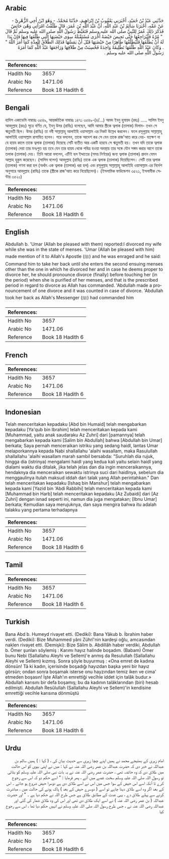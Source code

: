 ## Arabic


<div dir="rtl" lang="ar" style={{fontSize:'larger',backgroundColor:'#f8f9fa',padding:20}}>
حَدَّثَنِي عَبْدُ بْنُ حُمَيْدٍ، أَخْبَرَنِي يَعْقُوبُ بْنُ إِبْرَاهِيمَ، حَدَّثَنَا مُحَمَّدٌ، - وَهُوَ ابْنُ أَخِي الزُّهْرِيِّ - عَنْ عَمِّهِ، أَخْبَرَنَا سَالِمُ بْنُ عَبْدِ اللَّهِ، أَنَّ عَبْدَ اللَّهِ بْنَ عُمَرَ، قَالَ طَلَّقْتُ امْرَأَتِي وَهْىَ حَائِضٌ فَذَكَرَ ذَلِكَ عُمَرُ لِلنَّبِيِّ صلى الله عليه وسلم فَتَغَيَّظَ رَسُولُ اللَّهِ صلى الله عليه وسلم ثُمَّ قَالَ ‏ "‏ مُرْهُ فَلْيُرَاجِعْهَا حَتَّى تَحِيضَ حَيْضَةً أُخْرَى مُسْتَقْبَلَةً سِوَى حَيْضَتِهَا الَّتِي طَلَّقَهَا فِيهَا فَإِنْ بَدَا لَهُ أَنْ يُطَلِّقَهَا فَلْيُطَلِّقْهَا طَاهِرًا مِنْ حَيْضَتِهَا قَبْلَ أَنْ يَمَسَّهَا فَذَلِكَ الطَّلاَقُ لِلْعِدَّةِ كَمَا أَمَرَ اللَّهُ ‏"‏ ‏.‏ وَكَانَ عَبْدُ اللَّهِ طَلَّقَهَا تَطْلِيقَةً وَاحِدَةً فَحُسِبَتْ مِنْ طَلاَقِهَا وَرَاجَعَهَا عَبْدُ اللَّهِ كَمَا أَمَرَهُ رَسُولُ اللَّهِ صلى الله عليه وسلم ‏.‏
</div>
<div style={{backgroundColor:'#f8f9fa',padding:20, marginBottom: 10}}><table> <thead> <tr> <th>References:</th> <th></th> </tr> </thead> <tbody><tr><td>Hadith No</td><td>3657</td></tr><tr><td>Arabic No</td><td>1471.06</td></tr><tr><td>Reference</td><td>Book 18 Hadith 6</td></tr></tbody></table></div>

## Bengali


<div dir="ltr" lang="bn" style={{fontSize:'larger',backgroundColor:'#f8f9fa',padding:20}}>
হাদিস একাডেমি নাম্বারঃ ৩৫৪৯, আন্তর্জাতিক নাম্বারঃ ১৪৭১ ৩৫৪৯-(৪/...) আবদ ইবনু হুমায়দ (রহঃ) ..... সালিম ইবনু আবদুল্লাহ (রহঃ) সূত্রে বর্ণিত যে, ইবনু উমর (রাযিঃ) বলেছেন, আমি আমার স্ত্রীকে ত্বলাক (তালাক) দিলাম- তখন সে ঋতুমতী ছিল। উমর (রাযিঃ) তা নবী সাল্লাল্লাহু আলাইহি ওয়াসাল্লাম এর নিকট উল্লেখ করলেন। ফলে রসূলুল্লাহ সাল্লাল্লাহু আলাইহি ওয়াসাল্লাম রাগান্বিত হলেন। পরে বললেন, তাকে আদেশ কর সে যেন তাকে রাজ'আত করে নেয়- যতক্ষণ না যে হায়য কালে তাকে ত্বলাক (তালাক) দিয়েছে সেটি ব্যতীত আর একটি হায়যে সে ঋতুমতী হয়। তখন যদি তাকে ত্বলাক (তালাক) দেয়া তার মনঃপুত হয় তবে যেন তার হায়য থেকে পবিত্র হওয়া অবস্থায় তার সঙ্গে যৌন সঙ্গম করার আগে তাকে তলাক (তালাক) দেয়। তিনি আরো বললেন, এটিই হল ইদ্দাতের (সময় নির্ণয়ের) জন্য ত্বলাক (তালাক) প্রদান যেমন আল্লাহ হুকুম করেছেন। (সালিম বলেন) আবদুল্লাহ (রাযিঃ) তাকে এক ত্বলাক (তালাক) দিয়েছিলেন। সেটি তার ত্বলাক (তালাক) গণনা করা হল (অর্থাৎ এক ত্বলাক (তালাক) ধরা হল) এবং রসূলুল্লাহ সাল্লাল্লাহু আলাইহি ওয়াসাল্লাম এর নির্দেশ অনুসারে আবদুল্লাহ (রাযিঃ) তাকে (স্ত্রীকে রাজ'আত করে নিয়েছিলেন)। (ইসলামিক ফাউন্ডেশন ৩৫২১, ইসলামীক সেন্টার ৩৫২০)
</div>
<div style={{backgroundColor:'#f8f9fa',padding:20, marginBottom: 10}}><table> <thead> <tr> <th>References:</th> <th></th> </tr> </thead> <tbody><tr><td>Hadith No</td><td>3657</td></tr><tr><td>Arabic No</td><td>1471.06</td></tr><tr><td>Reference</td><td>Book 18 Hadith 6</td></tr></tbody></table></div>

## English


<div dir="ltr" lang="en" style={{fontSize:'larger',backgroundColor:'#f8f9fa',padding:20}}>
Abdullah b. 'Umar (Allah be pleased with them) reported:I divorced my wife while she was in the state of menses. 'Umar (Allah be pleased with him) made mention of it to Allah's Apostle (ﷺ) and he was enraged and he said: Command him to take her back until she enters the second ensuing menses other than the one in which he divorced her and in case he deems proper to divorce her, he should pronounce divorce (finally) before touching her (in the period) when she is purified of her menses, and that is the prescribed period in regard to divorce as Allah has commanded. 'Abdullah made a pronouncement of one divorce and it was counted in case of divorce. 'Abdullah took her back as Allah's Messenger (ﷺ) had commanded him
</div>
<div style={{backgroundColor:'#f8f9fa',padding:20, marginBottom: 10}}><table> <thead> <tr> <th>References:</th> <th></th> </tr> </thead> <tbody><tr><td>Hadith No</td><td>3657</td></tr><tr><td>Arabic No</td><td>1471.06</td></tr><tr><td>Reference</td><td>Book 18 Hadith 6</td></tr></tbody></table></div>

## French


<div dir="ltr" lang="fr" style={{fontSize:'larger',backgroundColor:'#f8f9fa',padding:20}}>

</div>
<div style={{backgroundColor:'#f8f9fa',padding:20, marginBottom: 10}}><table> <thead> <tr> <th>References:</th> <th></th> </tr> </thead> <tbody><tr><td>Hadith No</td><td>3657</td></tr><tr><td>Arabic No</td><td>1471.06</td></tr><tr><td>Reference</td><td>Book 18 Hadith 6</td></tr></tbody></table></div>

## Indonesian


<div dir="ltr" lang="id" style={{fontSize:'larger',backgroundColor:'#f8f9fa',padding:20}}>
Telah menceritakan kepadaku [Abd bin Humaid] telah mengabarkan kepadaku [Ya'qub bin Ibrahim] telah menceritakan kepada kami [Muhammad, yaitu anak saudaraku Az Zuhri] dari [pamannya] telah mengabarkan kepada kami [Salim bin Abdullah] bahwa [Abdullah bin Umar] berkata; Saya pernah menceraikan istriku yang sedang haidl, lantas Umar melaporkannya kepada Nabi shallallahu 'alaihi wasallam, maka Rasulullah shallallahu 'alaihi wasallam marah sambil bersabda: "Suruhlah dia rujuk, hingga dia (istrinya) mengalami haidl yang kedua kali yaitu selain haidl yang dialami waktu dia ditalak, jika telah jelas dan dia ingin menceraikannya, hendaknya dia menceraikan sewaktu istrinya suci dari haidlnya, sebelum dia menggaulinya itulah maksud iddah dari talak yang Allah perintahkan." Dan telah menceritakan kepadaku [Ishaq bin Manshur] telah mengabarkan kepada kami [Yazid bin 'Abdi Rabbihi] telah menceritakan kepada kami [Muhammad bin Harb] telah menceritakan kepadaku [Az Zubaidi] dari [Az Zuhri] dengan isnad seperti ini, namun dia juga mengatakan; [Ibnu Umar] berkata; Kemudian saya merujuknya, dan saya mengira bahwa itu adalah talakku yang pertama terhadapnya
</div>
<div style={{backgroundColor:'#f8f9fa',padding:20, marginBottom: 10}}><table> <thead> <tr> <th>References:</th> <th></th> </tr> </thead> <tbody><tr><td>Hadith No</td><td>3657</td></tr><tr><td>Arabic No</td><td>1471.06</td></tr><tr><td>Reference</td><td>Book 18 Hadith 6</td></tr></tbody></table></div>

## Tamil


<div dir="ltr" lang="ta" style={{fontSize:'larger',backgroundColor:'#f8f9fa',padding:20}}>

</div>
<div style={{backgroundColor:'#f8f9fa',padding:20, marginBottom: 10}}><table> <thead> <tr> <th>References:</th> <th></th> </tr> </thead> <tbody><tr><td>Hadith No</td><td>3657</td></tr><tr><td>Arabic No</td><td>1471.06</td></tr><tr><td>Reference</td><td>Book 18 Hadith 6</td></tr></tbody></table></div>

## Turkish


<div dir="ltr" lang="tr" style={{fontSize:'larger',backgroundColor:'#f8f9fa',padding:20}}>
Bana Abd b. Humeyd rivayet etti. (Dediki): Bana Yâkub b. İbrahim haber verdi. (Dediki): Bize Muhammed yâni Zührî'nin kardeşi oğlu, amcasından naklen rivayet etti. (Demişki): Bize Sâlim b. Abdillâh haber verdiki, Abdullah b. Ömer şunları söylemiş : Karımı hayız halinde boşadım. (Babam) Ömer bunu Nebi (Sallallahu Aleyhi ve Sellem)'e anmış da Resulullah (Sallallahu Aleyhi ve Sellem) kızmış. Sonra şöyle buyurmuş : «Ona emret de kadına dönsün! Tâ ki kadın, içerisinde boşadığı hayızdan başka yeni bir hayız görsün; ondan sonra boşamak isterse onu hayzından temiz iken ve cima' etmeden boşasın! İşte Allah'ın emrettiği vecîhle iddet için talâk budur.» Abdullah karısını bir defa boşamış; bu da kadının talâklarından (biri) hesab edilmişti. Abdullah Resûlullah (Sallallahu Aleyhi ve Sellem)'in kendisine emrettiği vecihle karısına dönmüştü
</div>
<div style={{backgroundColor:'#f8f9fa',padding:20, marginBottom: 10}}><table> <thead> <tr> <th>References:</th> <th></th> </tr> </thead> <tbody><tr><td>Hadith No</td><td>3657</td></tr><tr><td>Arabic No</td><td>1471.06</td></tr><tr><td>Reference</td><td>Book 18 Hadith 6</td></tr></tbody></table></div>

## Urdu


<div dir="rtl" lang="ur" style={{fontSize:'larger',backgroundColor:'#f8f9fa',padding:20}}>
امام زہری کے بھتیجے محمد نے ہمیں اپنے چچا زہری سے حدیث بیان کی ، ( کہا : ) ہمیں سالم بن عبداللہ نے خبر دی کہ حضرت عبداللہ بن عمر رضی اللہ عنہ نے کہا : میں نے اپنی بیوی کو اس حالت میں طلاق دی کہ وہ حائضہ تھی ، حضرت عمر رضی اللہ عنہ نے یہ بات نبی صلی اللہ علیہ وسلم کو بتائی تو رسول اللہ صلی اللہ علیہ وسلم سخت غصے میں آئے ، پھر فرمایا : " اسے حکم دو کہ اس سے رجوع کرے تا آنکہ اسے اس حیض کے سوا جس میں اس نے اسے طلاق دی ہے دوسرا حیض شروع ہو جائے ۔ اس کے بعد اگر وہ اسے طلاق دینا چاہے تو اسے ( دوسرے حیض کے بعد ) پاک ہونے کی حالت میں ، مباشرت کرنے سے پہلے طلاق دے ، یہی عدت کے مطابق طلاق ہے جس طرح اللہ نے حکم دیا ہے ۔ " اور حضرت عبداللہ ( بن عمر رضی اللہ عنہ ) نے اسے ایک طلاق دی تھی اور اس کی وہ طلاق شمار کی گئی اور عبداللہ رضی اللہ عنہ نے ، جس طرح رسول اللہ صلی اللہ علیہ وسلم نے انہیں حکم دیا تھا ، اس سے رجوع کیا
</div>
<div style={{backgroundColor:'#f8f9fa',padding:20, marginBottom: 10}}><table> <thead> <tr> <th>References:</th> <th></th> </tr> </thead> <tbody><tr><td>Hadith No</td><td>3657</td></tr><tr><td>Arabic No</td><td>1471.06</td></tr><tr><td>Reference</td><td>Book 18 Hadith 6</td></tr></tbody></table></div>